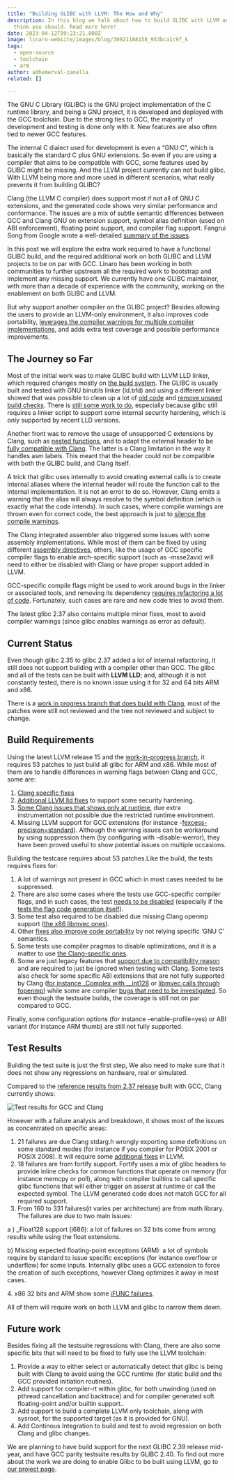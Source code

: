 ```yaml
---
title: "Building GLIBC with LLVM: The How and Why"
description: In this blog we talk about how to build GLIBC with LLVM and why we
  think you should. Read more here!
date: 2023-04-12T09:23:21.000Z
image: linaro-website/images/blog/30921188158_953bca1c9f_k
tags:
  - open-source
  - toolchain
  - arm
author: adhemerval-zanella
related: []

---
```


The GNU C Library (GLIBC) is the GNU project implementation of the C runtime library, and being a GNU project, it is developed and deployed with the GCC toolchain. Due to the strong ties to GCC, the majority of development and testing is done only with it. New features are also often tied to newer GCC features.

The internal C dialect used for development is even a “GNU C”, which is basically the standard C plus GNU extensions. So even if you are using a compiler that aims to be compatible with GCC, some features used by GLIBC might be missing. And the LLVM project currently can not build glibc. With LLVM being more and more used in different scenarios, what really prevents it from building GLIBC?

Clang (the LLVM C compiler) does support most if not all of GNU C extensions, and the generated code shows very similar performance and conformance. The issues are a mix of subtle semantic differences between GCC and Clang GNU on extension support, symbol alias definition (used on ABI enforcement), floating point support, and compiler flag support. Fangrui Song from Google wrote a well-detailed [summary of the issues](http://maskray.me/blog/2021-10-10-when-can-glibc-be-built-with-clang).

In this post we will explore the extra work required to have a functional GLIBC build, and the required additional work on both GLIBC and LLVM projects to be on par with GCC. Linaro has been working in both communities to further upstream all the required work to bootstrap and implement any missing support. We currently have one GLIBC maintainer, with more than a decade of experience with the community, working on the enablement on both GLIBC and LLVM.

But why support another compiler on the GLIBC project? Besides allowing the users to provide an LLVM-only environment, it also improves code portability, [leverages the compiler warnings for multiple compiler implementations](https://sourceware.org/git/?p=glibc.git;a=commit;h=c353689e49e72f3aafa1a9e68d4f7a4f33a79cbe), and adds extra test coverage and possible performance improvements.

## The Journey so Far

Most of the initial work was to make GLIBC build with LLVM LLD linker, which required changes mostly on [the build system](https://sourceware.org/git/?p=glibc.git;a=commit;h=eb06601bb4187d8f5a9f55c2d212747869f63fe1). The GLIBC is usually built and tested with GNU binutils linker (ld.bfd) and using a different linker showed that was possible to clean up a lot of [old code](https://sourceware.org/git/?p=glibc.git;a=commit;h=bca0f5cbc9257c13322b99e55235c4f21ba0bd82) and [remove unused build checks](https://sourceware.org/git/?p=glibc.git;a=commit;h=3ee318c9233ce77dee099f2830e8e29a0c572ca7). There is [still some work to do](https://patchwork.sourceware.org/project/glibc/list/?series=15551), especially because glibc still requires a linker script to support some internal security hardening, which is only supported by recent LLD versions.

Another front was to remove the usage of unsupported C extensions by Clang, such as [nested functions](https://gcc.gnu.org/onlinedocs/gcc/Nested-Functions.html), and to adapt the external header to be [fully compatible with Clang](https://sourceware.org/git/?p=glibc.git;a=commit;h=d0fa09a7701956036ff36f8ca188e9fff81553d8). The latter is a Clang limitation in the way it handles asm labels. This meant that the header could not be compatible with both the GLIBC build, and Clang itself.

A trick that glibc uses internally to avoid creating external calls is to create internal aliases where the internal header will route the function call to the internal implementation. It is not an error to do so. However, Clang emits a warning that the alias will always resolve to the symbol definition (which is exactly what the code intends). In such cases, where compile warnings are thrown even for correct code, the best approach is just to [silence the compile warnings](https://sourceware.org/git/?p=glibc.git;a=commit;h=8d98c7c00f3f06545de9e5ce5cf778d2ab2450a4).

The Clang integrated assembler also triggered some issues with some assembly implementations.  While most of them can be fixed by using different [assembly directives](https://sourceware.org/git/?p=glibc.git;a=commit;h=114e299ca66353fa7be1ee45bb4e1307d3de1fa2), others, like the usage of GCC specific compiler flags to enable arch-specific support (such as -msse2avx) will need to either be disabled with Clang or have proper support added in LLVM.

GCC-specific compile flags might be used to work around bugs in the linker or associated tools, and removing its dependency [requires refactoring a lot of code](https://sourceware.org/git/?p=glibc.git;a=commit;h=900fa2573671d692ed245f76aa3f05cec462be0c). Fortunately, such cases are rare and new code tries to avoid them.

The latest glibc 2.37 also contains multiple minor fixes, most to avoid compiler warnings (since glibc enables warnings as error as default).

## Current Status

Even though glibc 2.35 to glibc 2.37 added a lot of internal refactoring, it still does not support building with a compiler other than GCC. The glibc and all of the tests can be built with **LLVM LLD**; and, although it is not constantly tested, there is no known issue using it for 32 and 64 bits  ARM and x86.

There is a [work in progress branch that does build with Clang](https://sourceware.org/git/?p=glibc.git;a=shortlog;h=refs/heads/azanella/clang), most of the patches were still not reviewed and the tree not reviewed and subject to change.

## Build Requirements

Using the latest LLVM release 15 and the [work-in-progress branch](https://sourceware.org/git/?p=glibc.git;a=shortlog;h=refs/heads/azanella/clang), it requires 53 patches to just build all glibc for ARM and x86. While most of them are to handle differences in warning flags between Clang and GCC, some are:

1. [Clang specific fixes](https://sourceware.org/git/?p=glibc.git;a=commit;h=085824a254e0caf2b7e38747497a935f2c58adb8)
2. [Additional LLVM lld fixes](https://sourceware.org/git/?p=glibc.git;a=commit;h=75d48c5c0ad258b2d6e256bada6b29feef7161be) to support some security hardening.
3. [Some Clang issues that shows only at runtime](https://sourceware.org/git/?p=glibc.git;a=commit;h=97f4d30cdc9fc2f9ae5414f884fa1e89f8e913fd), due extra instrumentation not possible due the restricted runtime environment.
4. Missing LLVM support for GCC extensions (for instance -[fexcess-precision=standard](https://sourceware.org/git/?p=glibc.git;a=commit;h=7e5a4ee294e03f42bc3ce1f460f74e7a049a9fa2)). Although the warning issues can be workaround by using suppression them (by configuring with –disable-werror), they have been proved useful to show potential issues on multiple occasions.

Building the testcase requires about 53 patches.Like the build, the tests requires fixes for:

1. A lot of warnings not present in GCC which in most cases needed to be suppressed.
2. There are also some cases where the tests use GCC-specific compiler flags, and in such cases, the test [needs to be disabled](https://sourceware.org/git/?p=glibc.git;a=commit;h=b4c53ea5eefc7235800b5f6f4445f88a367ed807) (especially if the [tests the flag code generation itself](https://sourceware.org/git/?p=glibc.git;a=commit;h=ecb1339a4e13daf9bffb6517e0e84fde81db8741)).
3. Some test also required to be disabled due missing Clang openmp support ([the x86 libmvec ones](https://sourceware.org/git/?p=glibc.git;a=commit;h=53cd3f2774693cd822315b9142b92ba13e322bad)).
4. Other [fixes also improve code portability](https://sourceware.org/git/?p=glibc.git;a=commit;h=99b4a2da1cfc4b159922ecde3e30a8a96ebfec5a) by not relying specific ‘GNU C’ semantics.
5. Some tests use compiler pragmas to disable optimizations, and it is a matter to use [the Clang-specific ones](https://sourceware.org/git/?p=glibc.git;a=commit;h=69dc737af2ebfac83238374fc871fff0e93e5cf3).
6. Some are just legacy features that [support due to compatibility reason](https://sourceware.org/git/?p=glibc.git;a=commit;h=c99051a7015c4ed96fdd8eb9c83bc54ee0e3d52b) and are required to just be ignored when testing with Clang. Some tests also check for some specific ABI extensions that are not fully supported by Clang ([for instance \_Complex with \_\_int128](https://sourceware.org/git/?p=glibc.git;a=commit;h=1556fe207039f625fa438457b31458fc45ed8827) or [libmvec calls through fopenmp](https://sourceware.org/git/?p=glibc.git;a=blob;f=sysdeps/x86_64/fpu/configure.ac;h=1bc5af4ebe7c5e6b992674085fa96d2afe73e99c;hb=53cd3f2774693cd822315b9142b92ba13e322bad)) while some are compiler [bugs that need to be investigated](https://sourceware.org/git/?p=glibc.git;a=commit;h=15e3784fd3d53f37e36b567f6eea23d907baaea9). So even though the testsuite builds, the coverage is still not on par compared to GCC.

Finally, some configuration options (for instance –enable-profile=yes) or ABI variant (for instance ARM thumb) are still not fully supported.

## Test Results

Building the test suite is just the first step, We also need to make sure that it does not show any regressions on hardware, real or simulated.

Compared to the [reference results from 2.37 release](https://sourceware.org/glibc/wiki/Release/2.37) built with GCC, Clang currently shows:

![Test results for GCC and Clang](/linaro-website/images/blog/test-results-gcc-and-clang)

However with a failure analysis and breakdown, it shows most of the issues as concentrated on specific areas:

1. 21 failures are due Clang stdarg.h wrongly exporting some definitions on some standard modes (for instance if you compiler for POSIX 2001 or POSIX 2008). It will require some [additional fixes](https://reviews.llvm.org/D137268) in LLVM.
2. 18 failures are from fortify support. Fortify uses a mix of glibc headers to provide inline checks for common functions that operate on memory (for instance memcpy or poll), along with compiler builtins to call specific glibc functions that will either trigger an asserst at runtime or call the expected symbol. The LLVM generated code does not match GCC for all required support.
3. From 160 to 331 failures(it varies per architecture) are from math library. The failures are due to two main issues:

a ) \_Float128 support (i686): a lot of failures on 32 bits come from wrong results while using the float extensions.

b) Missing expected floating-point exceptions (ARM): a lot of symbols require by standard to issue specific exceptions (for instance overflow or underflow) for some inputs. Internally glibc uses a GCC extension to force the creation of such exceptions, however Clang optimizes it away in most cases.

4﻿.  x86 32 bits and ARM show some [iFUNC failures](https://sourceware.org/glibc/wiki/GNU_IFUNC).

All of them will require work on both LLVM and glibc to narrow them down.

## Future work

Besides fixing all the testsuite regressions with Clang, there are also some specific bits that will need to be fixed to fully use the LLVM toolchain:

1. Provide a way to either select or automatically detect that glibc is being built with Clang to avoid using the GCC runtime (for static build and the GCC provided initiation routines).
2. Add support for compiler-rt within glibc, for both unwinding (used on pthread cancellation and backtrace) and for compiler generated soft floating-point and/or builtin support..
3. Add support to build a complete LLVM only toolchain, along with sysroot, for the supported target (as it is provided for GNU).
4. Add Continous Integration to build and test to avoid regression on both Clang and glibc changes.

We are planning to have build support for the next GLIBC 2.39 release mid-year, and have GCC parity testsuite results by GLIBC 2.40. To find out more about the work we are doing to enable Glibc to be built using LLVM, go to [our project page](https://linaro.atlassian.net/wiki/spaces/LLVM/overview).
